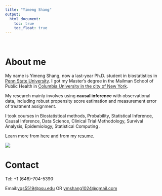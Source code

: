 ```yaml
---
title: "Yimeng Shang"
output: 
  html_document:
    toc: true
    toc_float: true
---
```


<br/>

# About me
My name is Yimeng Shang, now a last-year Ph.D. student in biostatistics in [Penn State University](https://med.psu.edu/biostatistics-phd). I got my Master's degree in the Mailman School of Public Health in [Columbia University in the city of New York](https://www.columbia.edu/). 

My research mainly involves using <b>causal inference</b> with observational data, including robust propensity score estimation and measurement error of treatment assignment. 

I took courses in Biostatistical methods, Probability, Statistical Inference, Causal Inference, Data Science, Clinical Trial Methodology, Survival Analysis, Epidemiology, Statistical Computing
<!-- , Machine Learning and Data Mining -->.

Learn more from [here](aboutme.html) and from my [resume](CV.pdf).

![](IMG_2433.JPG)

# Contact
Tel: +1 (646)-704-5390

Email:<yqs5519@psu.edu> OR <ymshang1024@gmail.com>

